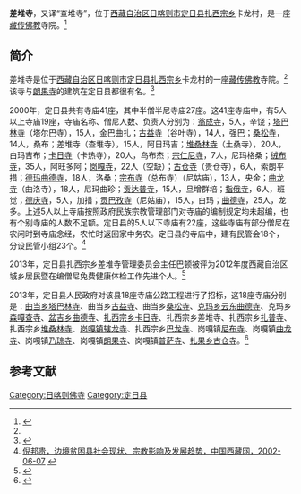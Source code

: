 {{Infobox Tibetan Buddhist monastery
|name =差堆寺
|image =
|image size = 250px
|alt = 
|caption = 
|t=
|w=
|to = 
|ipa={{IPA|}}
|z=
|thdl=
|e=
|tc=差堆寺
|s=差堆寺
|p=
|m=
|k=
|pushpin_map = 
|latd =  | latm =  | lats =  | latNS = 
|longd=  | longm= | longs =| longEW = 
|iso_region = 
|map_caption = 
|mapsize = 
|location_country = 中国
|location = {{CHN}}[[西藏自治区|西藏自治区]][[日喀则市|日喀则市]][[定日县|定日县]]
|coordinates_display =
|founded_by =
|date_founded =
|date_renovated =
|sect =
|mather =
|children =
|dedicated_to = 
|tulku =
|head_lama = 
|head_mgh =
|no._of_monks = 
|architecture = 
|festivals =
|footnotes = 
}}
'''差堆寺'''，又译“查堆寺”，位于[[西藏自治区|西藏自治区]][[日喀则市|日喀则市]][[定日县|定日县]][[扎西宗乡|扎西宗乡]]卡龙村，是一座[[藏传佛教|藏传佛教]]寺院。<ref name=fjdh>{{Cite web |url=http://www.fjdh.cn/ffzt/fjhy/ahsy2013/03/184837217532.html |title=扎西宗乡查堆寺—定日县—西藏寺院，佛教导航，2013年03月22日 |access-date=2014年5月22日 |archive-date=2019年7月30日 |archive-url=https://web.archive.org/web/20190730215058/http://www.fjdh.cn/ffzt/fjhy/ahsy2013/03/184837217532.html |dead-url=no }}</ref>

==简介==
差堆寺是位于[[西藏自治区|西藏自治区]][[日喀则市|日喀则市]][[定日县|定日县]][[扎西宗乡|扎西宗乡]]卡龙村的一座[[藏传佛教|藏传佛教]]寺院。<ref name=fjdh/>该寺与[[朗果寺|朗果寺]]的建筑在定日县都很有名。<ref>{{Cite web |url=http://tibet.gqt.org.cn/drx/ftrq/200906/t20090603_252389.htm |title=定日县概况，共青团定日县委，2009-06-03 |access-date=2014-05-22 |archive-date=2015-10-22 |archive-url=https://web.archive.org/web/20151022021327/http://tibet.gqt.org.cn/drx/ftrq/200906/t20090603_252389.htm |dead-url=yes }}</ref>

2000年，定日县共有寺庙41座，其中半僧半尼寺庙27座。这41座寺庙中，有5人以上寺庙19座，寺庙名称、僧尼人数、负责人分别为：[[翁成寺|翁成寺]]，5人，辛饶；[[塔巴林寺_(定日县)|塔巴林寺]]（塔尔巴寺），15人，金巴曲扎；[[古益寺|古益寺]]（谷叶寺），14人，强巴；[[桑松寺|桑松寺]]，14人，桑布；差堆寺（查堆寺），15人，阿日玛吉；[[堆桑林寺|堆桑林寺]]（土桑寺），20人，白玛吉布；[[卡日寺_(定日县)|卡日寺]]（卡热寺），20人，乌布杰；[[宗仁尼寺|宗仁尼寺]]，7人，尼玛格桑；[[绒布寺|绒布寺]]，35人，阿旺多阿；[[岗嘎寺|岗嘎寺]]，22人（空缺）；[[古仓寺|古仓寺]]（贵仓寺），6人，索朗平措；[[德玛曲德寺|德玛曲德寺]]，18人，洛桑；[[宗布寺|宗布寺]]（总布寺）（尼姑庙），13人，央金；[[曲龙寺_(定日县岗嘎镇)|曲龙寺]]（曲洛寺），18人，尼玛曲珍；[[贡达普寺|贡达普寺]]，15人，旦增群培；[[指俄寺|指俄寺]]，6人，班觉；[[德庆寺_(定日县)|德庆寺]]，5人，加措；[[贡巴孜寺_(定日县)|贡巴孜寺]]（尼姑庙），15人，白玛；[[协格尔曲德寺|曲德寺]]，25人，龙多。上述5人以上寺庙按照政府民族宗教管理部门对寺庙的编制规定均未超编，也有个别寺庙的人数不足额。定日县的5人以下寺庙有22座，这些寺庙有部分僧尼在农闲时到寺庙念经，农忙时返回家中务农。定日县的寺庙中，建有民管会18个，分设民管小组23个。<ref>[http://www.tibet.cn/periodical/xzyj/2002/02/200706/t20070607_247165.html 倪邦贵，边境贫困县社会现状、宗教影响及发展趋势，中国西藏网，2002-06-07] {{webarchive|url=https://web.archive.org/web/20140522143234/http://www.tibet.cn/periodical/xzyj/2002/02/200706/t20070607_247165.html |date=2014-05-22 }}</ref>

2013年，定日县扎西宗乡差堆寺管理委员会主任巴顿被评为2012年度西藏自治区城乡居民暨在编僧尼免费健康体检工作先进个人。<ref>{{Cite web |url=http://roll.sohu.com/20130121/n364115378.shtml |title=2012年度全区城乡居民暨在编僧尼免费健康体检工作先进集体和先进个人名单，搜狐，2013-01-21 |access-date=2014-05-22 |archive-date=2014-05-22 |archive-url=https://web.archive.org/web/20140522143411/http://roll.sohu.com/20130121/n364115378.shtml |dead-url=no }}</ref>

2013年，定日县人民政府对该县18座寺庙公路工程进行了招标，这18座寺庙分别是：[[曲当乡|曲当乡]][[塔巴林寺_(定日县)|塔巴林寺]]、曲当乡[[古益寺|古益寺]]、曲当乡[[桑松寺|桑松寺]]、[[克玛乡|克玛乡]][[云东曲德寺|云东曲德寺]]、克玛乡[[森嘎查寺|森嘎查寺]]、[[盆吉乡|盆吉乡]][[曲德寺_(定日县盆吉乡)|曲德寺]]、[[扎西宗乡|扎西宗乡]][[卡日寺_(定日县)|卡日寺]]、扎西宗乡差堆寺、扎西宗乡[[扎普寺_(定日县)|扎普寺]]、扎西宗乡[[堆桑林寺|堆桑林寺]]、[[岗嘎镇|岗嘎镇]][[辖龙寺|辖龙寺]]、扎西宗乡[[巴龙寺|巴龙寺]]、岗嘎镇[[尼布寺_(定日县)|尼布寺]]、岗嘎镇[[曲龙寺_(定日县岗嘎镇)|曲龙寺]]、岗嘎镇[[乃琼寺_(定日县)|乃琼寺]]、岗嘎镇[[朗果荡芭寺|朗果寺]]、岗嘎镇[[普萨寺|普萨寺]]、[[扎果乡|扎果乡]][[古仓寺|古仓寺]]。<ref>{{Cite web |url=http://www.bidcenter.com.cn/newscontent-12160525-1.html |title=定日县曲当乡塔巴林寺等18座寺庙公路工程建设招标公告，中国采招网，2013-3-20 |access-date=2014-05-22 |archive-date=2014-05-22 |archive-url=https://web.archive.org/web/20140522124939/http://www.bidcenter.com.cn/newscontent-12160525-1.html |dead-url=yes }}</ref>

==参考文献==
{{reflist}}

{{日喀则地标}}
[[Category:日喀则佛寺|Category:日喀则佛寺]]
[[Category:定日县|Category:定日县]]